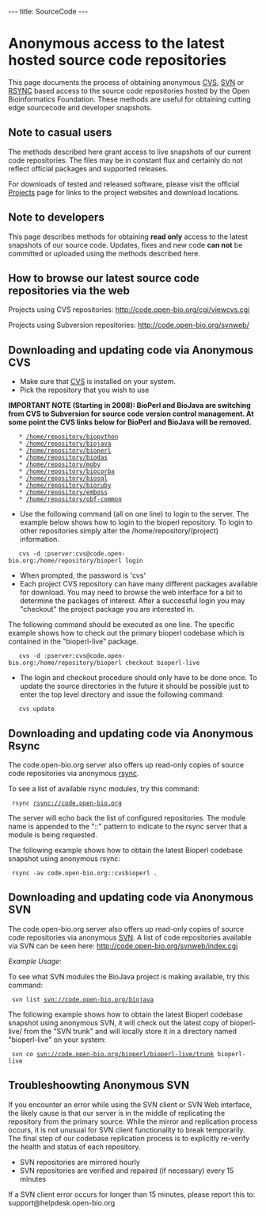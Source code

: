 ---
title: SourceCode
---

=Anonymous access to the latest hosted source code repositories=

This page documents the process of obtaining anonymous [[wp:Concurrent_Versions_System | CVS]], [[wp:SVN | SVN]] or [[wp:Rsync | RSYNC]] based access to the source code repositories hosted by the Open Bioinformatics Foundation. These methods are useful for obtaining cutting edge sourcecode and developer snapshots. 

== Note to casual users ==

The methods described here grant access to live snapshots of our current code repositories. The files may be in constant flux and certainly do not reflect official packages and supported releases. 

For downloads of tested and released software, please visit the official [[Projects]] page for links to the project websites and download locations.

== Note to developers ==

This page describes methods for obtaining '''read only''' access to the latest snapshots of our source code. Updates, fixes and new code '''can not''' be committed or uploaded using the methods described here. 

==How to browse our latest source code repositories via the web==

Projects using CVS repositories:  http://code.open-bio.org/cgi/viewcvs.cgi

Projects using Subversion repositories:  http://code.open-bio.org/svnweb/

==Downloading and updating code via Anonymous CVS==

* Make sure that [[wp:Concurrent_Versions_System | CVS]] is installed on your system.
* Pick the repository that you wish to use

'''IMPORTANT NOTE (Starting in 2008): BioPerl and BioJava are switching from CVS to Subversion for source code version control management. At some point the CVS links below for BioPerl and BioJava will be removed. 
'''
    * [http://code.open-bio.org/cgi/viewcvs.cgi/?cvsroot=biopython /home/repository/biopython]
    * [http://code.open-bio.org/cgi/viewcvs.cgi/?cvsroot=biojava /home/repository/biojava]
    * [http://code.open-bio.org/cgi/viewcvs.cgi/?cvsroot=bioperl /home/repository/bioperl]
    * [http://code.open-bio.org/cgi/viewcvs.cgi/?cvsroot=biodas /home/repository/biodas]
    * [http://code.open-bio.org/cgi/viewcvs.cgi/?cvsroot=biomoby /home/repository/moby]
    * [http://code.open-bio.org/cgi/viewcvs.cgi/?cvsroot=biocorba /home/repository/biocorba]
    * [http://code.open-bio.org/cgi/viewcvs.cgi/?cvsroot=biosql /home/repository/biosql]
    * [http://code.open-bio.org/cgi/viewcvs.cgi/?cvsroot=bioruby /home/repository/bioruby]
    * [http://code.open-bio.org/cgi/viewcvs.cgi/?cvsroot=emboss /home/repository/emboss]
    * [http://code.open-bio.org/cgi/viewcvs.cgi/?cvsroot=obf-common /home/repository/obf-common] 
* Use the following command (all on one line) to login to the server. The example below shows how to login to the bioperl repository. To login to other repositories simply alter the /home/repository/(project) information.
    cvs -d :pserver:cvs@code.open-bio.org:/home/repository/bioperl login
* When prompted, the password is 'cvs'
* Each project CVS repository can have many different packages available for download. You may need to browse the web interface for a bit to determine the packages of interest. After a successful login you may "checkout" the project package you are interested in.
The following command should be executed as one line. The specific example shows how to check out the primary bioperl codebase which is contained in the "bioperl-live" package.
    cvs -d :pserver:cvs@code.open-bio.org:/home/repository/bioperl checkout bioperl-live
* The login and checkout procedure should only have to be done once. To update the source directories in the future it should be possible just to enter the top level directory and issue the following command:
    cvs update

==Downloading and updating code via Anonymous Rsync==

The code.open-bio.org server also offers up read-only copies of source code repositories via anonymous [[wp:Rsync | rsync]]. 

To see a list of available rsync modules, try this command:

  rsync rsync://code.open-bio.org

The server will echo back the list of configured repositories. The module name is appended to the "::" pattern to indicate to the rsync server that a module is being requested. 

The following example shows how to obtain the latest Bioperl codebase snapshot using anonymous rsync:

  rsync -av code.open-bio.org::cvsbioperl .


==Downloading and updating code via Anonymous SVN==

The code.open-bio.org server also offers up read-only copies of source code repositories via anonymous [[wp:SVN | SVN]]. A list of code repositories available via SVN can be seen here: http://code.open-bio.org/svnweb/index.cgi

''Example Usage'':

To see what SVN modules the BioJava project is making available, try this command:

  svn list svn://code.open-bio.org/biojava

The following example shows how to obtain the latest Bioperl codebase snapshot using anonymous SVN, it will check out the latest copy of bioperl-live/ from the "SVN trunk" and will locally store it in a directory named "bioperl-live" on your system:

  svn co svn://code.open-bio.org/bioperl/bioperl-live/trunk bioperl-live

==Troubleshoowting Anonymous SVN==

If you encounter an error while using the SVN client or SVN Web interface, the likely cause is that our server is in the middle of replicating the repository from the primary source. While the mirror and replication process occurs, it is not unusual for SVN client functionality to break temporarily. The final step of our codebase replication process is to explicitly re-verify the health and status of each repository. 

* SVN repositories are mirrored hourly
* SVN repositories are verified and repaired (if necessary) every 15 minutes

If a SVN client error occurs for longer than 15 minutes, please report this to: support@helpdesk.open-bio.org